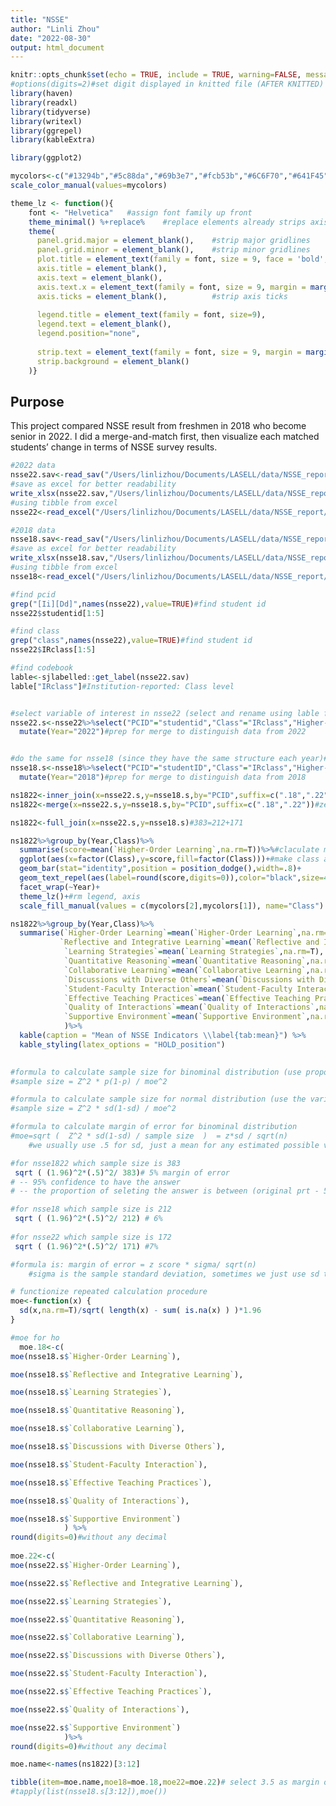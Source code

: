 ```yaml
---
title: "NSSE"
author: "Linli Zhou"
date: "2022-08-30"
output: html_document
---
```


```r
knitr::opts_chunk$set(echo = TRUE, include = TRUE, warning=FALSE, message=FALSE, fig.align = "center") #display code along with its results
#options(digits=2)#set digit displayed in knitted file (AFTER KNITTED)
library(haven)
library(readxl)
library(tidyverse)
library(writexl)
library(ggrepel)
library(kableExtra)
```

```r
library(ggplot2)

mycolors<-c("#13294b","#5c88da","#69b3e7","#fcb53b","#6C6F70","#641F45")
scale_color_manual(values=mycolors)

theme_lz <- function(){ 
    font <- "Helvetica"   #assign font family up front
    theme_minimal() %+replace%    #replace elements already strips axis lines, 
    theme(
      panel.grid.major = element_blank(),    #strip major gridlines
      panel.grid.minor = element_blank(),    #strip minor gridlines
      plot.title = element_text(family = font, size = 9, face = 'bold',hjust = 0.5, vjust = 2),
      axis.title = element_blank(), 
      axis.text = element_blank(), 
      axis.text.x = element_text(family = font, size = 9, margin = margin(t=5,b=10)),
      axis.ticks = element_blank(),          #strip axis ticks
      
      legend.title = element_text(family = font, size=9),
      legend.text = element_blank(),
      legend.position="none",
      
      strip.text = element_text(family = font, size = 9, margin = margin(t=5,b=10)),#move up is + 1
      strip.background = element_blank()
    )}
```


## Purpose

This project compared NSSE result from freshmen in 2018 who become senior in 2022. I did a merge-and-match first, then visualize each matched students' change in terms of NSSE survey results.

```r
#2022 data
nsse22.sav<-read_sav("/Users/linlizhou/Documents/LASELL/data/NSSE_report/data/NSSE22 Data (Lasell).sav")
#save as excel for better readability
write_xlsx(nsse22.sav,"/Users/linlizhou/Documents/LASELL/data/NSSE_report/data/NSSE22 Data (Lasell).xlsx")
#using tibble from excel
nsse22<-read_excel("/Users/linlizhou/Documents/LASELL/data/NSSE_report/data/NSSE22 Data (Lasell).xlsx")

#2018 data
nsse18.sav<-read_sav("/Users/linlizhou/Documents/LASELL/data/NSSE_report/data/NSSE18 Data (Lasell College).sav")
#save as excel for better readability
write_xlsx(nsse18.sav,"/Users/linlizhou/Documents/LASELL/data/NSSE_report/data/NSSE18 Data (Lasell).xlsx")
#using tibble from excel
nsse18<-read_excel("/Users/linlizhou/Documents/LASELL/data/NSSE_report/data/NSSE18 Data (Lasell).xlsx")
```

```r
#find pcid
grep("[Ii][Dd]",names(nsse22),value=TRUE)#find student id
nsse22$studentid[1:5]

#find class
grep("class",names(nsse22),value=TRUE)#find student id
nsse22$IRclass[1:5]

#find codebook
lable<-sjlabelled::get_label(nsse22.sav)
lable["IRclass"]#Institution-reported: Class level


#select variable of interest in nsse22 (select and rename using lable from sav)
nsse22.s<-nsse22%>%select("PCID"="studentid","Class"="IRclass","Higher-Order Learning"="HO", "Reflective and Integrative Learning"="RI","Learning Strategies"="LS","Quantitative Reasoning"="QR","Collaborative Learning"="CL","Discussions with Diverse Others"="DD","Student-Faculty Interaction"="SF","Effective Teaching Practices"="ET","Quality of Interactions"="QI","Supportive Environment"="SE")%>%
  mutate(Year="2022")#prep for merge to distinguish data from 2022


#do the same for nsse18 (since they have the same structure each year)#only studentID in 18 is different from studentid in 22
nsse18.s<-nsse18%>%select("PCID"="studentID","Class"="IRclass","Higher-Order Learning"="HO", "Reflective and Integrative Learning"="RI","Learning Strategies"="LS","Quantitative Reasoning"="QR","Collaborative Learning"="CL","Discussions with Diverse Others"="DD","Student-Faculty Interaction"="SF","Effective Teaching Practices"="ET","Quality of Interactions"="QI","Supportive Environment"="SE")%>%
  mutate(Year="2018")#prep for merge to distinguish data from 2018

```

```r
ns1822<-inner_join(x=nsse22.s,y=nsse18.s,by="PCID",suffix=c(".18",".22"))#zero match of PCID
ns1822<-merge(x=nsse22.s,y=nsse18.s,by="PCID",suffix=c(".18",".22"))#zero match of PCID
```

```r
ns1822<-full_join(x=nsse22.s,y=nsse18.s)#383=212+171
```

```r
ns1822%>%group_by(Year,Class)%>%
  summarise(score=mean(`Higher-Order Learning`,na.rm=T))%>%#claculate mean of HO by group
  ggplot(aes(x=factor(Class),y=score,fill=factor(Class)))+#make class a factor to display as categorical var properly
  geom_bar(stat="identity",position = position_dodge(),width=.8)+
  geom_text_repel(aes(label=round(score,digits=0)),color="black",size=4,position= position_nudge())+
  facet_wrap(~Year)+
  theme_lz()+#rm legend, axis
  scale_fill_manual(values = c(mycolors[2],mycolors[1]), name="Class")
```



```r
ns1822%>%group_by(Year,Class)%>%
  summarise(`Higher-Order Learning`=mean(`Higher-Order Learning`,na.rm=T),
           `Reflective and Integrative Learning`=mean(`Reflective and Integrative Learning`,na.rm=T),
            `Learning Strategies`=mean(`Learning Strategies`,na.rm=T),
            `Quantitative Reasoning`=mean(`Quantitative Reasoning`,na.rm=T),
            `Collaborative Learning`=mean(`Collaborative Learning`,na.rm=T),
            `Discussions with Diverse Others`=mean(`Discussions with Diverse Others`,na.rm=T),
            `Student-Faculty Interaction`=mean(`Student-Faculty Interaction`,na.rm=T),
            `Effective Teaching Practices`=mean(`Effective Teaching Practices`,na.rm=T),
            `Quality of Interactions`=mean(`Quality of Interactions`,na.rm=T),
            `Supportive Environment`=mean(`Supportive Environment`,na.rm=T)
            )%>%
  kable(caption = "Mean of NSSE Indicators \\label{tab:mean}") %>%
  kable_styling(latex_options = "HOLD_position")
  
```



```r
#formula to calculate sample size for binominal distribution (use proportion for sd)
#sample size = Z^2 * p(1-p) / moe^2

#formula to calculate sample size for normal distribution (use the variance (sd) itself for continous variable)
#sample size = Z^2 * sd(1-sd) / moe^2

#formula to calculate margin of error for binominal distribution
#moe=sqrt (  Z^2 * sd(1-sd) / sample size  )  = z*sd / sqrt(n)
    #we usually use .5 for sd, just a mean for any estimated possible variance

#for nsse1822 which sample size is 383
 sqrt ( (1.96)^2*(.5)^2/ 383)# 5% margin of error 
# -- 95% confidence to have the answer 
# -- the proportion of seleting the answer is between (original prt - 5%, original prt + 5%)

#for nsse18 which sample size is 212
 sqrt ( (1.96)^2*(.5)^2/ 212) # 6%
 
#for nsse22 which sample size is 172
 sqrt ( (1.96)^2*(.5)^2/ 171) #7%
```

```r
#formula is: margin of error = z score * sigma/ sqrt(n)
    #sigma is the sample standard deviation, sometimes we just use sd to represent it

# functionize repeated calculation procedure
moe<-function(x) {
  sd(x,na.rm=T)/sqrt( length(x) - sum( is.na(x) ) )*1.96
}

#moe for ho
  moe.18<-c(
moe(nsse18.s$`Higher-Order Learning`),

moe(nsse18.s$`Reflective and Integrative Learning`),

moe(nsse18.s$`Learning Strategies`),

moe(nsse18.s$`Quantitative Reasoning`),

moe(nsse18.s$`Collaborative Learning`),

moe(nsse18.s$`Discussions with Diverse Others`),

moe(nsse18.s$`Student-Faculty Interaction`),

moe(nsse18.s$`Effective Teaching Practices`),

moe(nsse18.s$`Quality of Interactions`),

moe(nsse18.s$`Supportive Environment`)
            ) %>% 
round(digits=0)#without any decimal
  
moe.22<-c(
moe(nsse22.s$`Higher-Order Learning`),

moe(nsse22.s$`Reflective and Integrative Learning`),

moe(nsse22.s$`Learning Strategies`),

moe(nsse22.s$`Quantitative Reasoning`),

moe(nsse22.s$`Collaborative Learning`),

moe(nsse22.s$`Discussions with Diverse Others`),

moe(nsse22.s$`Student-Faculty Interaction`),

moe(nsse22.s$`Effective Teaching Practices`),

moe(nsse22.s$`Quality of Interactions`),

moe(nsse22.s$`Supportive Environment`)
            )%>% 
round(digits=0)#without any decimal

moe.name<-names(ns1822)[3:12]

tibble(item=moe.name,moe18=moe.18,moe22=moe.22)# select 3.5 as margin of error (maximized)
#tapply(list(nsse18.s[3:12]),moe())
```




























